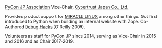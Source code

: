 [PyCon JP Association](https://www.pycon.jp) Vice-Chair, [Cybertrust Japan Co., Ltd.](https://www.cybertrust.co.jp/)

Provides product support for [MIRACLE LINUX](https://www.miraclelinux.com/) among other things.
Got first introduced to Python when building an internal website with Zope. Co-Authored [Debug Hacks](https://www.oreilly.co.jp/books/9784873114040/) (O'Reilly 2009).

Volunteers as staff for PyCon JP since 2014, serving as Vice-Chair in 2015 and 2016 and as Chair 2017-2019.
